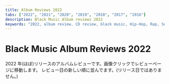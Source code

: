 ```yaml
---
title: Album Reviews 2022
tabs: ["2022", "2021", "2020", "2019", "2018", "2017", "2016"]
description: Black Music Album reviews 2022
keywords: "2022, album review, CD review, black music, Hip-Hop, Rap, Soul, R&B"
---
```



# Black Music Album Reviews 2022

<PageDescription>

2022 年(ほぼ)リリースのアルバムレビューです。画像クリックでレビューページに移動します。
レビュー日の新しい順に並んでます。(リリース日ではありません。)

</PageDescription>

<Row>
  <Column colMd={2} colLg={3} noGutterMdLeft>
    <Review1 />
  </Column>
  <Column colMd={2} colLg={3} noGutterMdLeft>
    <Review2 />
  </Column>
  <Column colMd={2} colLg={3} noGutterMdLeft>
    <Review3 />
  </Column>
  <Column colMd={2} colLg={3} noGutterMdLeft>
    <Review4 />
  </Column>
</Row>

<Row>
  <Column colMd={2} colLg={3} noGutterMdLeft>
    <Review5 />
  </Column>
  <Column colMd={2} colLg={3} noGutterMdLeft>
    <Review6 />
  </Column>
  <Column colMd={2} colLg={3} noGutterMdLeft>
    <Review7 />
  </Column>
  <Column colMd={2} colLg={3} noGutterMdLeft>
    <Review8 />
  </Column>
</Row>

<Row>
  <Column colMd={2} colLg={3} noGutterMdLeft>
    <Review9 />
  </Column>
  <Column colMd={2} colLg={3} noGutterMdLeft>
    <Review10 />
  </Column>
  <Column colMd={2} colLg={3} noGutterMdLeft>
    <Review11 />
  </Column>
  <Column colMd={2} colLg={3} noGutterMdLeft>
    <Review12 />
  </Column>
</Row>

<Row>
  <Column colMd={2} colLg={3} noGutterMdLeft>
    <Review13 />
  </Column>
  <Column colMd={2} colLg={3} noGutterMdLeft>
    <Review14 />
  </Column>
  <Column colMd={2} colLg={3} noGutterMdLeft>
    <Review15 />
  </Column>
  <Column colMd={2} colLg={3} noGutterMdLeft>
    <Review16 />
  </Column>
</Row>

<Row>
  <Column colMd={2} colLg={3} noGutterMdLeft>
    <Review17 />
  </Column>
  <Column colMd={2} colLg={3} noGutterMdLeft>
    <Review18 />
  </Column>
  <Column colMd={2} colLg={3} noGutterMdLeft>
    <Review19 />
  </Column>
  <Column colMd={2} colLg={3} noGutterMdLeft>
    <Review20 />
  </Column>
</Row>

<Row>
  <Column colMd={2} colLg={3} noGutterMdLeft>
    <Review21 />
  </Column>
  <Column colMd={2} colLg={3} noGutterMdLeft>
    <Review22 />
  </Column>
  <Column colMd={2} colLg={3} noGutterMdLeft>
    <Review23 />
  </Column>
  <Column colMd={2} colLg={3} noGutterMdLeft>
    <Review24 />
  </Column>
</Row>

<Row>
  <Column colMd={2} colLg={3} noGutterMdLeft>
    <Review25 />
  </Column>
  <Column colMd={2} colLg={3} noGutterMdLeft>
    <Review26 />
  </Column>
  <Column colMd={2} colLg={3} noGutterMdLeft>
    <Review27 />
  </Column>
  <Column colMd={2} colLg={3} noGutterMdLeft>
    <Review28 />
  </Column>
</Row>

<Row>
  <Column colMd={2} colLg={3} noGutterMdLeft>
    <Review29 />
  </Column>
  <Column colMd={2} colLg={3} noGutterMdLeft>
    <Review30 />
  </Column>
  <Column colMd={2} colLg={3} noGutterMdLeft>
    <Review31 />
  </Column>
  <Column colMd={2} colLg={3} noGutterMdLeft>
    <Review32 />
  </Column>
</Row>

<Row>
  <Column colMd={2} colLg={3} noGutterMdLeft>
    <Review33 />
  </Column>
  <Column colMd={2} colLg={3} noGutterMdLeft>
    <Review34 />
  </Column>
  <Column colMd={2} colLg={3} noGutterMdLeft>
    <Review35 />
  </Column>
  <Column colMd={2} colLg={3} noGutterMdLeft>
    <Review36 />
  </Column>
</Row>

<Row>
  <Column colMd={2} colLg={3} noGutterMdLeft>
    <Review37 />
  </Column>
  <Column colMd={2} colLg={3} noGutterMdLeft>
    <Review38 />
  </Column>
  <Column colMd={2} colLg={3} noGutterMdLeft>
    <Review39 />
  </Column>
  <Column colMd={2} colLg={3} noGutterMdLeft>
    <Review40 />
  </Column>
</Row>

<Row>
  <Column colMd={2} colLg={3} noGutterMdLeft>
    <Review41 />
  </Column>
    <Column colMd={2} colLg={3} noGutterMdLeft>
    <Review42 />
  </Column>
    <Column colMd={2} colLg={3} noGutterMdLeft>
    <Review43 />
  </Column>
    <Column colMd={2} colLg={3} noGutterMdLeft>
    <Review44 />
  </Column>
</Row>

<Row>
  <Column colMd={2} colLg={3} noGutterMdLeft>
    <Review45 />
  </Column>
  <Column colMd={2} colLg={3} noGutterMdLeft>
    <Review46 />
  </Column>
</Row>
